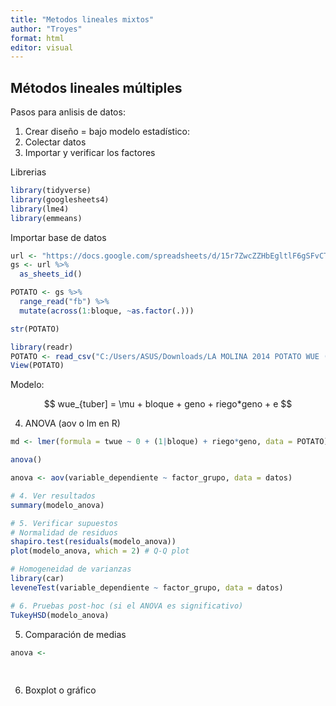 ```yaml
---
title: "Metodos lineales mixtos"
author: "Troyes"
format: html
editor: visual
---
```


## Métodos lineales múltiples

Pasos para anlisis de datos:

1.  Crear diseño = bajo modelo estadístico:
2.  Colectar datos
3.  Importar y verificar los factores

Librerias

```r
library(tidyverse)
library(googlesheets4)
library(lme4)
library(emmeans)
```

Importar base de datos

```r
url <- "https://docs.google.com/spreadsheets/d/15r7ZwcZZHbEgltlF6gSFvCTFA-CFzVBWwg3mFlRyKPs/edit?gid=172957346#gid=172957346"
gs <- url %>%
  as_sheets_id()

POTATO <- gs %>%
  range_read("fb") %>%
  mutate(across(1:bloque, ~as.factor(.)))

str(POTATO)
```

```r
library(readr)
POTATO <- read_csv("C:/Users/ASUS/Downloads/LA MOLINA 2014 POTATO WUE (FB) - fb.csv")
View(POTATO)
```

Modelo:

$$
wue_{tuber] = \mu + bloque + geno + riego*geno + e
$$

4.  ANOVA (aov o lm en R)

```r
md <- lmer(formula = twue ~ 0 + (1|bloque) + riego*geno, data = POTATO)

anova()

anova <- aov(variable_dependiente ~ factor_grupo, data = datos)

# 4. Ver resultados
summary(modelo_anova)

# 5. Verificar supuestos
# Normalidad de residuos
shapiro.test(residuals(modelo_anova))
plot(modelo_anova, which = 2) # Q-Q plot

# Homogeneidad de varianzas
library(car)
leveneTest(variable_dependiente ~ factor_grupo, data = datos)

# 6. Pruebas post-hoc (si el ANOVA es significativo)
TukeyHSD(modelo_anova)
```




5. Comparación de medias

```r
anova <- 
  
  
```

6. Boxplot o gráfico
```r

```


